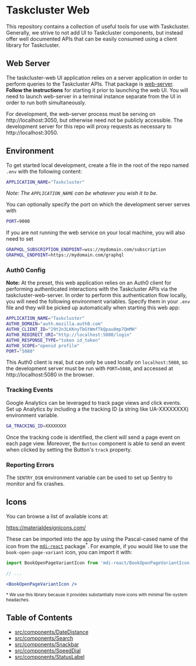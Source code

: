 # Taskcluster Web

This repository contains a collection of useful tools for use with Taskcluster.
Generally, we strive to not add UI to Taskcluster components, but instead offer
well documented APIs that can be easily consumed using a client library for
Taskcluster.

## Web Server

The taskcluster-web UI application relies on a server application in order to
perform queries to the Taskcluster APIs. That package is
[web-server](https://github.com/taskcluster/taskcluster/tree/master/services/web-server).
**Follow the instructions** for starting it prior to launching
the web UI. You will need to launch web-server in a terminal
instance separate from the UI in order to run both simultaneously.

For development, the web-server process must be serving on
http://localhost:3050, but otherwise need not be publicly accessible. The
development server for this repo will proxy requests as necessary to
http://localhost:3050.

## Environment

To get started local development, create a file in the root of the repo named
`.env` with the following content:

```bash
APPLICATION_NAME="Taskcluster"
```

_Note: The `APPLICATION_NAME` can be whatever you wish it to be._

You can optionally specify the port on which the development server serves with

```bash
PORT=9000
```

If you are not running the web service on your local machine, you will also need to set

```bash
GRAPHQL_SUBSCRIPTION_ENDPOINT=wss://mydomain.com/subscription
GRAPHQL_ENDPOINT=https://mydomain.com/graphql
```

### Auth0 Config

**Note:** At the preset, this web application relies on an Auth0 client for
performing authenticated interactions with the Taskcluster APIs via the
taskcluster-web-server. In order to perform this authentication flow locally,
you will need the following environment variables. Specify them in your `.env`
file and they will be picked up automatically when starting this web app:

```bash
APPLICATION_NAME="Taskcluster"
AUTH0_DOMAIN="auth.mozilla.auth0.com"
AUTH0_CLIENT_ID="29t2n3LKKnyTbGtWmfTkQpau0mp7QmMH"
AUTH0_REDIRECT_URI="http://localhost:5080/login"
AUTH0_RESPONSE_TYPE="token id_token"
AUTH0_SCOPE="openid profile"
PORT="5080"
```

This Auth0 client is real, but can only be used locally on `localhost:5080`, so
the development server must be run with `PORT=5080`, and accessed at
http://localhost:5080 in the browser.

### Tracking Events

Google Analytics can be leveraged to track page views and click events.
Set up Analytics by including a the tracking ID (a string like UA-XXXXXXXX) environment variable.

```bash
GA_TRACKING_ID=XXXXXXXX
```

Once the tracking code is identified, the client will send a page event on each page view.
Moreover, the `Button` component is able to send an event when clicked by setting
the Button's `track` property.

### Reporting Errors

The `SENTRY_DSN` environment variable can be used to set up Sentry to monitor and fix crashes.

## Icons

You can browse a list of available icons at:

https://materialdesignicons.com/

These can be imported into the app by using the Pascal-cased name of the icon from the
[`mdi-react`](https://github.com/levrik/mdi-react) package<sup>*</sup>.
For example, if you would like to use the `book-open-page-variant` icon, you can import it with:

```jsx
import BookOpenPageVariantIcon from 'mdi-react/BookOpenPageVariantIcon';

// ...

<BookOpenPageVariantIcon />
```

<sup>* We use this library because it provides substantially more icons with minimal file-system headaches.</sup>

## Table of Contents

<!-- TOC BEGIN -->
* [src/components/DateDistance](src/components/DateDistance#readme)
* [src/components/Search](src/components/Search#readme)
* [src/components/Snackbar](src/components/Snackbar#readme)
* [src/components/SpeedDial](src/components/SpeedDial#readme)
* [src/components/StatusLabel](src/components/StatusLabel#readme)
<!-- TOC END -->
